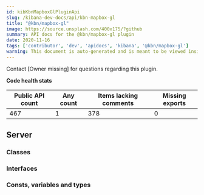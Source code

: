 ```yaml
---
id: kibKbnMapboxGlPluginApi
slug: /kibana-dev-docs/api/kbn-mapbox-gl
title: "@kbn/mapbox-gl"
image: https://source.unsplash.com/400x175/?github
summary: API docs for the @kbn/mapbox-gl plugin
date: 2020-11-16
tags: ['contributor', 'dev', 'apidocs', 'kibana', '@kbn/mapbox-gl']
warning: This document is auto-generated and is meant to be viewed inside our experimental, new docs system. Reach out in #docs-engineering for more info.
---
```




Contact [Owner missing] for questions regarding this plugin.

**Code health stats**

| Public API count  | Any count | Items lacking comments | Missing exports | 
|-------------------|-----------|------------------------|-----------------|
| 467 | 1 | 378 | 0 |

## Server

### Classes
<DocDefinitionList data={kbnMapboxGlObj.server.classes}/>

### Interfaces
<DocDefinitionList data={kbnMapboxGlObj.server.interfaces}/>

### Consts, variables and types
<DocDefinitionList data={kbnMapboxGlObj.server.misc}/>

